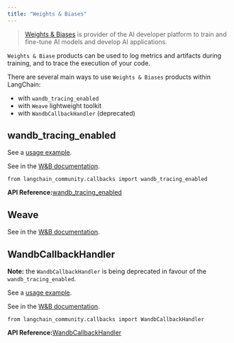 ```yaml
---
title: "Weights & Biases"
---
```


> [Weights & Biases](https://wandb.ai/) is provider of the AI developer platform to train and fine-tune AI models and develop AI applications.

`Weights & Biase` products can be used to log metrics and artifacts during training, and to trace the execution of your code.

There are several main ways to use `Weights & Biases` products within LangChain:

* with `wandb_tracing_enabled`
* with `Weave` lightweight toolkit
* with `WandbCallbackHandler` (deprecated)

## wandb\_tracing\_enabled

See a [usage example](/oss/integrations/providers/wandb_tracing).

See in the [W\&B documentation](https://docs.wandb.ai/guides/integrations/langchain).

```
from langchain_community.callbacks import wandb_tracing_enabled
```

**API Reference:**[wandb\_tracing\_enabled](https://python.langchain.com/api_reference/community/callbacks/langchain_community.callbacks.manager.wandb_tracing_enabled.html)

## Weave

See in the [W\&B documentation](https://weave-docs.wandb.ai/guides/integrations/langchain).

## WandbCallbackHandler

**Note:** the `WandbCallbackHandler` is being deprecated in favour of the `wandb_tracing_enabled`.

See a [usage example](/oss/integrations/providers/wandb_tracking).

See in the [W\&B documentation](https://docs.wandb.ai/guides/integrations/langchain).

```
from langchain_community.callbacks import WandbCallbackHandler
```

**API Reference:**[WandbCallbackHandler](https://python.langchain.com/api_reference/community/callbacks/langchain_community.callbacks.wandb_callback.WandbCallbackHandler.html)
